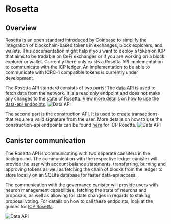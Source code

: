 # Rosetta

## Overview

[Rosetta](https://www.rosetta-api.org/) is an open standard introduced by Coinbase to simplify the integration of blockchain-based tokens in exchanges, block explorers, and wallets.
This documentation might help if you want to deploy a token on ICP that aims to be tradable on CeFi exchanges or if you are working on a block explorer or wallet. 
Currently there only exists a Rosetta API implementation to communicate with the ICP ledger. An implementation to be able to communicate with ICRC-1 compatible tokens is currently under development. 

The Rosetta API standard consists of two parts: The [data API](https://www.rosetta-api.org/docs/data_api_introduction.html) is used to fetch data from the network. It is a read only endpoint and does not make any changes to the state of Rosetta. [View more details on how to use the data-api endpoints](add-link).
![Data API](data_api.png)

 The second part is the [construction API](https://www.rosetta-api.org/docs/construction_api_introduction.html). It is used to create transactions that require a valid signature from the user. More details on how to use the construction-api endpoints can be found [here](/docs/developer-docs/defi/rosetta/icp_rosetta/index.md) for ICP Rosetta.
![Data API](construction_api.png)

## Canister communication
The Rosetta API is communicating with two separate cansiters in the background. The communication with the respective ledger canister will provide the user with account balance statements, transferring, burning and approving tokens as well as fetching the chain of blocks from the ledger to store locally on an SQLite database for faster data-api access. 

The communication with the governance canister will provide users with neuron management capabilities, fetching the state of neurons and proposals, as well as allowing for state changes in regards to staking, proposal voting. For details on how to call these endpoints, look at the guides for [ICP Rosetta](/docs/developer-docs/defi/rosetta/icp_rosetta/index.md). 

![Data API](rosetta_communication.png)
